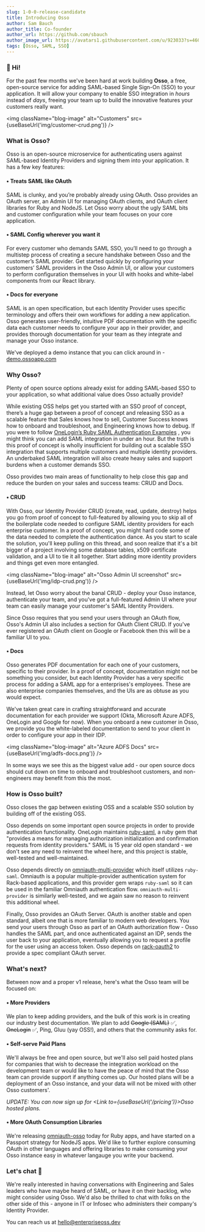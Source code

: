 ```yaml
---
slug: 1-0-0-release-candidate
title: Introducing Osso
author: Sam Bauch
author_title: Co-founder
author_url: https://github.com/sbauch
author_image_url: https://avatars1.githubusercontent.com/u/923033?s=460&u=db9bb41f9b279750c74afc1be0ab51db05539593&v=4
tags: [Osso, SAML, SSO]
---
```



### 👋 Hi!

For the past few months we've been hard at work building **Osso**, a free, open-source service for adding SAML-based Single Sign-On (SSO) to your application. It will allow your company to enable SSO integration in *hours* instead of *days*, freeing your team up to build the innovative features your customers really want. 

<img className="blog-image" alt="Customers" src={useBaseUrl('img/customer-crud.png')} />

<!-- truncate -->

### What is Osso?

Osso is an open-source microservice for authenticating users against SAML-based Identity Providers and signing them into your application. It has a few key features: 

#### • Treats SAML like OAuth

SAML is clunky, and you’re probably already using OAuth. Osso provides an OAuth server, an Admin UI for managing OAuth clients, and OAuth client libraries for Ruby and NodeJS. Let Osso worry about the ugly SAML bits and customer configuration while your team focuses on your core application.

#### • SAML Config wherever you want it

For every customer who demands SAML SSO, you’ll need to go through a multistep process of creating a secure handshake between Osso and the customer’s SAML provider. Get started quickly by configuring your customers’ SAML providers in the Osso Admin UI, or allow your customers to perform configuration themselves in your UI with hooks and white-label components from our React library.

#### • Docs for everyone

SAML is an open specification, but each Identity Provider uses specific terminology and offers their own workflows for adding a new application. Osso generates user-friendly, intuitive PDF documentation with the specific data each customer needs to configure your app in their provider, and provides thorough documentation for your team as they integrate and manage your Osso instance.

We've deployed a demo instance that you can click around in - [demo.ossoapp.com](https://demo.ossoapp.com)

### Why Osso?

Plenty of open source options already exist for adding SAML-based SSO to your application, so what additional value does Osso actually provide?

While existing OSS helps get you started with an SSO proof of concept, there’s a huge gap between a proof of concept and releasing SSO as a scalable feature that Sales knows how to sell, Customer Success knows how to onboard and troubleshoot, and Engineering knows how to debug. If you were to follow  [OneLogin’s Ruby SAML Authentication Examples](https://developers.onelogin.com/saml/ruby) , you might think you can add SAML integration in under an hour. But the truth is this proof of concept is wholly insufficient for building out a scalable SSO integration that supports multiple customers and multiple identity providers. An underbaked SAML integration will also create heavy sales and support burdens when a customer demands SSO.

Osso provides two main areas of functionality to help close this gap and reduce the burden on your sales and success teams: CRUD and Docs.

#### • CRUD

With Osso, our Identity Provider CRUD (create, read, update, destroy) helps you go from proof of concept to full-featured by allowing you to skip all of the boilerplate code needed to configure SAML identity providers for each enterprise customer. In a proof of concept, you might hard code some of the data needed to complete the authentication dance. As you start to scale the solution, you'll keep pulling on this thread, and soon realize that it's a bit bigger of a project involving some database tables, x509 certificate validation, and a UI to tie it all together. Start adding more identity providers and things get even more entangled.

<img className="blog-image" alt="Osso Admin UI screenshot" src={useBaseUrl('img/idp-crud.png')} />


Instead, let Osso worry about the banal CRUD - deploy your Osso instance, authenticate your team, and you've got a full-featured Admin UI where your team can easily manage your customer's SAML Identity Providers.

Since Osso requires that you send your users through an OAuth flow, Osso's Admin UI also includes a section for OAuth Client CRUD. If you've ever registered an OAuth client on Google or Facebook then this will be a familiar UI to you.

#### • Docs

Osso generates PDF documentation for each one of your customers, specific to their provider. In a proof of concept, documentation might not be something you consider, but each Identity Provider has a very specific process for adding a SAML app for a enterprises's employees. These are also enterprise companies themselves, and the UIs are as obtuse as you would expect.

We've taken great care in crafting straightforward and accurate documentation for each provider we support (Okta, Microsoft Azure ADFS, OneLogin and Google for now). When you onboard a new customer in Osso, we provide you the white-labeled documentation to send to your client in order to configure your app in their IDP.

<img className="blog-image" alt="Azure ADFS Docs" src={useBaseUrl('img/adfs-docs.png')} />


In some ways we see this as the biggest value add - our open source docs should cut down on time to onboard and troubleshoot customers, and non-engineers may benefit from this the most.

### How is Osso built?

Osso closes the gap between existing OSS and a scalable SSO solution by building off of the existing OSS.

Osso depends on some important open source projects in order to provide authentication functionality. OneLogin maintains [ruby-saml](https://github.com/onelogin/ruby-saml), a ruby gem that "provides a means for managing authorization initialization and confirmation requests from identity providers." SAML is 15 year old open standard - we don't see any need to reinvent the wheel here, and this project is stable, well-tested and well-maintained.

Osso depends directly on [omniauth-multi-provider](https://github.com/salsify/omniauth-multi-provider) which itself utilizes `ruby-saml`. Omniauth is a popular multiple-provider authentication system for Rack-based applications, and this provider gem wraps `ruby-saml` so it can be used in the familiar Omniauth authentication flow. `omniauth-multi-provider` is similarly well-tested, and we again saw no reason to reinvent this additional wheel.

Finally, Osso provides an OAuth Server. OAuth is another stable and open standard, albeit one that is more familiar to modern web developers. You send your users through Osso as part of an OAuth authorization flow - Osso handles the SAML part, and once authenticated against an IDP, sends the user back to your application, eventually allowing you to request a profile for the user using an access token. Osso depends on [rack-oauth2](https://github.com/nov/rack-oauth2) to provide a spec compliant OAuth server.

### What's next?

Between now and a proper v1 release, here's what the Osso team will be focused on:

#### • More Providers

We plan to keep adding providers, and the bulk of this work is in creating our industry best documentation. We plan to add ~~Google (SAML)~~ ✅, ~~OneLogin~~ ✅, Ping, Gluu (yay OSS!), and others that the community asks for. 

#### • Self-serve Paid Plans

We'll always be free and open source, but we'll also sell paid hosted plans for companies that wish to decrease the integration workload on the development team or would like to have the peace of mind that the Osso team can provide support if anything comes up. Our hosted plans will be a deployment of an Osso instance, and your data will not be mixed with other Osso customers'.

_UPDATE: You can now sign up for <Link to={useBaseUrl('/pricing')}>Osso hosted plans</Link>._

#### • More OAuth Consumption Libraries

We're releasing [omniauth-osso](https://github.com/enterprise-oss/omniauth-osso) today for Ruby apps, and have started on a Passport strategy for NodeJS apps. We'd like to further explore consuming OAuth in other languages and offering libraries to make consuming your Osso instance easy in whatever langauge you write your backend.

### Let's chat :call_me_hand:

We're really interested in having conversations with Engineering and Sales leaders who have maybe heard of SAML, or have it on their backlog, who might consider using Osso. We'd also be thrilled to chat with folks on the other side of this - anyone in IT or Infosec who administers their company's Identity Provider.

You can reach us at hello@enterpriseoss.dev
